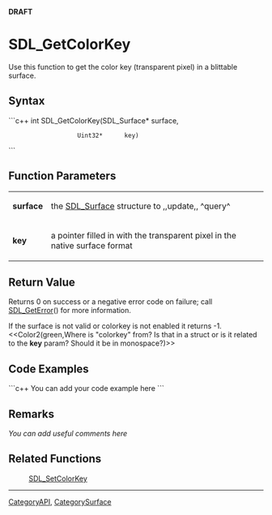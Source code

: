 <!-- pragma section-numbers off -->
<!-- pragma disable-camelcase -->
'''DRAFT'''

= SDL_GetColorKey =
Use this function to get the color key (transparent pixel) in a blittable surface.


== Syntax ==
```c++
int SDL_GetColorKey(SDL_Surface* surface,
                    Uint32*      key)
```

== Function Parameters ==
{|
|'''surface'''
|the [[SDL_Surface]] structure to ,,update,, ^query^
|-
|'''key'''
|a pointer filled in with the transparent pixel in the native surface format
|}

== Return Value ==
Returns 0 on success or a negative error code on failure; call [[SDL_GetError]]() for more information.

If the surface is not valid or colorkey is not enabled it returns -1.  <<Color2(green,Where is "colorkey" from?  Is that in a struct or is it related to the '''key''' param?  Should it be in monospace?)>>

== Code Examples ==
```c++
You can add your code example here
```

== Remarks ==
''You can add useful comments here''

== Related Functions ==
:[[SDL_SetColorKey]]

----
[[CategoryAPI]], [[CategorySurface]]
